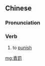 {{also|责罚}}
==Chinese==
{{zh-forms|s=责罚}}

===Pronunciation===
{{zh-pron
|m=zéfá
|c=zaak3 fat6
|mn=qz:chiak-hoa̍t/tw,xm,zz:chek-hoa̍t
|cat=v
}}

===Verb===
{{zh-verb}}

# to [[punish]]

[[mg:責罰]]